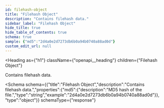 ```yaml
---
id: filehash-object
title: "Filehash Object"
description: "Contains filehash data."
sidebar_label: "Filehash Object"
hide_title: true
hide_table_of_contents: true
schema: true
sample: {"md5":"2d4a0e2d7273db6b0a94b0740a88ad0d"}
custom_edit_url: null
---
```



<Heading
  as={"h1"}
  className={"openapi__heading"}
  children={"Filehash Object"}
>
</Heading>



Contains filehash data.

<Schema
  schema={{"title":"Filehash Object","description":"Contains filehash data.","properties":{"md5":{"description":"MD5 hash of the file.","type":"string","example":"2d4a0e2d7273db6b0a94b0740a88ad0d"}},"type":"object"}}
  schemaType={"response"}
>
  
</Schema>
            